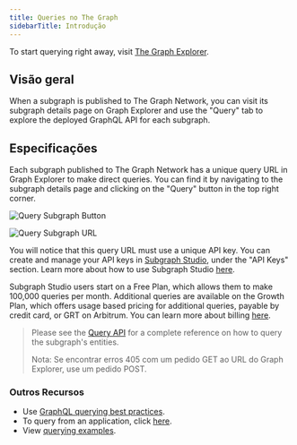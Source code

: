 ```yaml
---
title: Queries no The Graph
sidebarTitle: Introdução
---
```


To start querying right away, visit [The Graph Explorer](https://thegraph.com/explorer).

## Visão geral

When a subgraph is published to The Graph Network, you can visit its subgraph details page on Graph Explorer and use the "Query" tab to explore the deployed GraphQL API for each subgraph.

## Especificações

Each subgraph published to The Graph Network has a unique query URL in Graph Explorer to make direct queries. You can find it by navigating to the subgraph details page and clicking on the "Query" button in the top right corner.

![Query Subgraph Button](/img/query-button-screenshot.png)

![Query Subgraph URL](/img/query-url-screenshot.png)

You will notice that this query URL must use a unique API key. You can create and manage your API keys in [Subgraph Studio](https://thegraph.com/studio), under the "API Keys" section. Learn more about how to use Subgraph Studio [here](/deploying/subgraph-studio/).

Subgraph Studio users start on a Free Plan, which allows them to make 100,000 queries per month. Additional queries are available on the Growth Plan, which offers usage based pricing for additional queries, payable by credit card, or GRT on Arbitrum. You can learn more about billing [here](/subgraphs/billing/).

> Please see the [Query API](/subgraphs/querying/graphql-api/) for a complete reference on how to query the subgraph's entities.
>
> Nota: Se encontrar erros 405 com um pedido GET ao URL do Graph Explorer, use um pedido POST.

### Outros Recursos

- Use [GraphQL querying best practices](/subgraphs/querying/best-practices/).
- To query from an application, click [here](/subgraphs/querying/from-an-application/).
- View [querying examples](https://github.com/graphprotocol/query-examples/tree/main).
